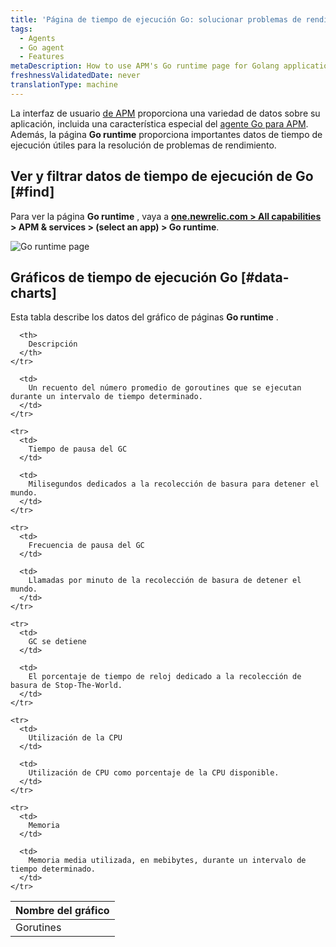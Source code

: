```yaml
---
title: 'Página de tiempo de ejecución Go: solucionar problemas de rendimiento'
tags:
  - Agents
  - Go agent
  - Features
metaDescription: How to use APM's Go runtime page for Golang applications to help troubleshoot performance issues.
freshnessValidatedDate: never
translationType: machine
---
```



La interfaz de usuario [de APM](/docs/apm) proporciona una variedad de datos sobre su aplicación, incluida una característica especial del [agente Go para APM](/docs/agents/go-agent/get-started/new-relic-go). Además, la página <DNT>**Go runtime**</DNT> proporciona importantes datos de tiempo de ejecución útiles para la resolución de problemas de rendimiento.

## Ver y filtrar datos de tiempo de ejecución de Go [#find]

Para ver la página <DNT>**Go runtime**</DNT> , vaya a <DNT>**[one.newrelic.com > All capabilities](https://one.newrelic.com/all-capabilities) > APM & services > (select an app) > Go runtime**</DNT>.

<img
  title="Go runtime page"
  alt="Go runtime page"
  src={apmGoRuntimeUI}
/>

## Gráficos de tiempo de ejecución Go [#data-charts]

Esta tabla describe los datos del gráfico de páginas <DNT>**Go runtime**</DNT> .

<table>
  <thead>
    <tr>
      <th style={{ width: "200px" }}>
        Nombre del gráfico
      </th>

      <th>
        Descripción
      </th>
    </tr>
  </thead>

  <tbody>
    <tr>
      <td>
        Gorutines
      </td>

      <td>
        Un recuento del número promedio de goroutines que se ejecutan durante un intervalo de tiempo determinado.
      </td>
    </tr>

    <tr>
      <td>
        Tiempo de pausa del GC
      </td>

      <td>
        Milisegundos dedicados a la recolección de basura para detener el mundo.
      </td>
    </tr>

    <tr>
      <td>
        Frecuencia de pausa del GC
      </td>

      <td>
        Llamadas por minuto de la recolección de basura de detener el mundo.
      </td>
    </tr>

    <tr>
      <td>
        GC se detiene
      </td>

      <td>
        El porcentaje de tiempo de reloj dedicado a la recolección de basura de Stop-The-World.
      </td>
    </tr>

    <tr>
      <td>
        Utilización de la CPU
      </td>

      <td>
        Utilización de CPU como porcentaje de la CPU disponible.
      </td>
    </tr>

    <tr>
      <td>
        Memoria
      </td>

      <td>
        Memoria media utilizada, en mebibytes, durante un intervalo de tiempo determinado.
      </td>
    </tr>
  </tbody>
</table>